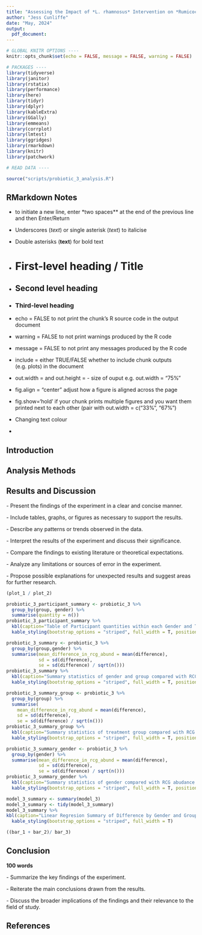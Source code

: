 ```yaml
---
title: "Assessing the Impact of *L. rhamnosus* Intervention on *Rumicoccus gnavus* Abundance in the Gut"
author: "Jess Cunliffe"
date: "May, 2024"
output:
  pdf_document: 
---
```


```r
# GLOBAL KNITR OPTIONS ----
knitr::opts_chunk$set(echo = FALSE, message = FALSE, warning = FALSE)
```

```r
# PACKAGES ----
library(tidyverse)
library(janitor)
library(rstatix)
library(performance)
library(here)
library(tidyr)
library(dplyr)
library(kableExtra)
library(GGally)
library(emmeans)
library(corrplot)
library(lmtest)
library(ggridges)
library(rmarkdown)
library(knitr)
library(patchwork)
```

```r
# READ DATA ----

source("scripts/probiotic_3_analysis.R")

```

## RMarkdown Notes

-   to initiate a new line, enter \*two spaces\*\* at the end of the previous line and then Enter/Return

-   Underscores (*text*) or single asterisk (*text*) to italicise

-   Double asterisks (**text**) for bold text

-   

    # First-level heading / Title

-   

    ## Second level heading

-   

    ### Third-level heading

-   echo = FALSE to not print the chunk’s R source code in the output document

-   warning = FALSE to not print warnings produced by the R code

-   message = FALSE to not print any messages produced by the R code

-   include = either TRUE/FALSE whether to include chunk outputs (e.g. plots) in the document

-   out.width = and out.height = - size of ouput e.g. out.width = "75%"

-   fig.align = "center" adjust how a figure is aligned across the page

-   fig.show='hold' if your chunk prints multiple figures and you want them printed next to each other (pair with out.width = c("33%", "67%")

-   Changing text colour \textcolor{red}{red}

-   

## Introduction


## Analysis Methods


## Results and Discussion

\- Present the findings of the experiment in a clear and concise manner.

\- Include tables, graphs, or figures as necessary to support the results.

\- Describe any patterns or trends observed in the data.

\- Interpret the results of the experiment and discuss their significance.

\- Compare the findings to existing literature or theoretical expectations.

\- Analyze any limitations or sources of error in the experiment.

\- Propose possible explanations for unexpected results and suggest areas for further research.

```r

(plot_1 / plot_2)
```

```r
probiotic_3_participant_summary <- probiotic_3 %>% 
  group_by(group, gender) %>% 
  summarise(quantity = n())
probiotic_3_participant_summary %>% 
  kbl(caption="Table of Participant quantities within each Gender and Treatment Group") %>% 
  kable_styling(bootstrap_options = "striped", full_width = T, position = "left")

```

```r
probiotic_3_summary <- probiotic_3 %>% 
  group_by(group,gender) %>% 
  summarise(mean_difference_in_rcg_abund = mean(difference),
            sd = sd(difference),
            se = sd(difference) / sqrt(n()))
probiotic_3_summary %>% 
  kbl(caption="Summary statistics of gender and group compared with RCG abudance difference between before and after observations") %>% 
  kable_styling(bootstrap_options = "striped", full_width = T, position = "left")
```

```r
probiotic_3_summary_group <- probiotic_3 %>% 
  group_by(group) %>% 
  summarise(
    mean_difference_in_rcg_abund = mean(difference),
    sd = sd(difference),
    se = sd(difference) / sqrt(n()))
probiotic_3_summary_group %>% 
  kbl(caption="Summary statistics of treatment group compared with RCG abudance difference between before and after observations") %>% 
  kable_styling(bootstrap_options = "striped", full_width = T, position = "left")
```

```r
probiotic_3_summary_gender <- probiotic_3 %>% 
  group_by(gender) %>% 
  summarise(mean_difference_in_rcg_abund = mean(difference),
            sd = sd(difference),
            se = sd(difference) / sqrt(n()))
probiotic_3_summary_gender %>% 
  kbl(caption="Summary statistics of gender compared with RCG abudance difference between before and after observations") %>% 
  kable_styling(bootstrap_options = "striped", full_width = T, position = "left")
```

```r
model_3_summary <- summary(model_3)
model_3_summary <- tidy(model_3_summary)
model_3_summary %>% 
kbl(caption="Linear Regresion Summary of Difference by Gender and Group", digits = 2) %>%
  kable_styling(bootstrap_options = "striped", full_width = T)
```

```r

((bar_1 + bar_2)/ bar_3)

```

## Conclusion

**100 words**

\- Summarize the key findings of the experiment.

\- Reiterate the main conclusions drawn from the results.

\- Discuss the broader implications of the findings and their relevance to the field of study.

## References

